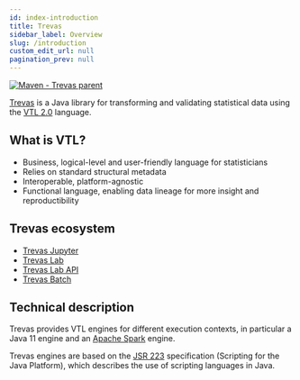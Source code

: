 ```yaml
---
id: index-introduction
title: Trevas
sidebar_label: Overview
slug: /introduction
custom_edit_url: null
pagination_prev: null
---
```



[![Maven - Trevas parent](https://maven-badges.herokuapp.com/maven-central/fr.insee.trevas/trevas-parent/badge.svg)](https://maven-badges.herokuapp.com/maven-central/fr.insee.trevas/trevas-parent)

[Trevas](https://github.com/InseeFr/Trevas) is a Java library for transforming and validating statistical data using the [VTL 2.0](https://sdmx.org/?page_id=5096) language.

## What is VTL?

- Business, logical-level and user-friendly language for statisticians
- Relies on standard structural metadata
- Interoperable, platform-agnostic
- Functional language, enabling data lineage for more insight and reproductibility

## Trevas ecosystem

<div style={{ textAlign: 'center' }}>
	<ThemedImage
		alt="Docusaurus themed image"
		sources={{
			light: useBaseUrl('/img/trevas-ecosystem-light.svg'),
			dark: useBaseUrl('/img/trevas-ecosystem-dark.svg'),
		}}
	/>
</div>

- [Trevas Jupyter](https://github.com/InseeFrLab/Trevas-Jupyter)
- [Trevas Lab](https://github.com/InseeFrLab/Trevas-Lab-UI)
- [Trevas Lab API](https://github.com/InseeFrLab/Trevas-Lab)
- [Trevas Batch](https://github.com/Making-Sense-Info/Trevas-Batch)

## Technical description

Trevas provides VTL engines for different execution contexts, in particular a Java 11 engine and an [Apache Spark](https://spark.apache.org/) engine.

Trevas engines are based on the [JSR 223](https://jcp.org/en/jsr/detail?id=223) specification (Scripting for the Java Platform), which describes the use of scripting languages in Java.
